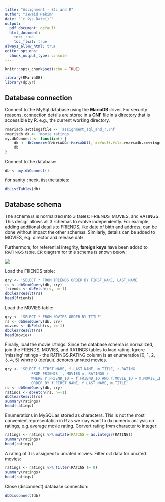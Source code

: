 ```yaml
---
title: "Assignment - SQL and R"
author: "Jawaid Hakim"
date: "`r Sys.Date()`"
output:
  pdf_document: default
  html_document:
    toc: true
    toc_float: true
always_allow_html: true
editor_options: 
  chunk_output_type: console
---
```


```r
knitr::opts_chunk$set(echo = TRUE)
```

```r
library(RMariaDB)
library(dplyr)
```

## Database connection
Connect to the MySql database using the **MariaDB** driver. For security reasons, connection details are stored in a **CNF** file in a directory that is accessible by R. e.g., the current working directory.

```r
rmariadb.settingsfile <- 'assignment_sql_and_r.cnf'
rmarisdb.db <- 'movie_ratings'
my.dbConnect <- function() {
    db <- dbConnect(RMariaDB::MariaDB(), default.file=rmariadb.settingsfile,group=rmarisdb.db)
    db
}
```

Connect to the database:

```r
db <- my.dbConnect()
```

For sanity check, list the tables:

```r
dbListTables(db)
```

## Database schema
The schema is is normalized into 3 tables: FRIENDS, MOVIES, and RATINGS. This design allows all 3 schemas to evolve independently. For example, adding additional details to FRIENDS, like date of birth and address, can be done without impact the other schemas. Similarly, details can be added to MOVIES, e.g. director and release date.

Furthermore, for referential integrity, **foreign keys** have been added to RATINGS table. ER diagram for this schema is shown below:

![](Model.png)

Load the FRIENDS table:
```r
qry <- 'SELECT * FROM FRIENDS ORDER BY FIRST_NAME, LAST_NAME'
rs <- dbSendQuery(db, qry)
friends <- dbFetch(rs, n=-1)
dbClearResult(rs)
head(friends)
```

Load the MOVIES table:

```r
qry <- 'SELECT * FROM MOVIES ORDER BY TITLE'
rs <- dbSendQuery(db, qry)
movies <- dbFetch(rs, n=-1)
dbClearResult(rs)
head(movies)
```
Finally, load the movie ratings. Since the database schema is normalized, join the FRIENDS, MOVIES, and RATINGS tables to load rating. Ignore 'missing' ratings - the RATINGS.RATING column is an enumeration [0, 1, 2, 3, 4, 5] where 0 (default) denotes unrated movies.


```r
qry <- 'SELECT f.FIRST_NAME, f.LAST_NAME, m.TITLE, r.RATING 
            FROM FRIENDS f, MOVIES m, RATINGS r 
            WHERE r.FRIEND_ID = f.FRIEND_ID AND r.MOVIE_ID = m.MOVIE_ID
            ORDER BY f.FIRST_NAME, f.LAST_NAME, m.TITLE'
rs <- dbSendQuery(db, qry)
ratings <- dbFetch(rs, n=-1)
dbClearResult(rs)
summary(ratings)
head(ratings)
```


Enumerations in MySQL as stored as characters. This is not the most convenient representation in R as we may want to do numeric analysis on ratings, e.g. average movie rating. Convert rating from character to integer:

```r
ratings <- ratings %>% mutate(RATING = as.integer(RATING))
summary(ratings)
head(ratings)
```

A rating of 0 is assigned to unrated movies. Filter out data for unrated movies:

```r
ratings <- ratings %>% filter(RATING != 0)
summary(ratings)
head(ratings)
```

Close (disconnect) database connection:

```r
dbDisconnect(db)
```



